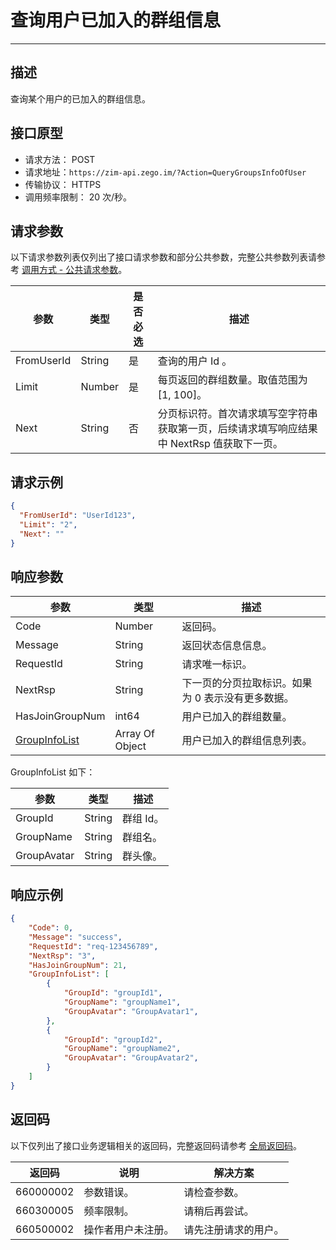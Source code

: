 # 查询用户已加入的群组信息
---

## 描述

查询某个用户的已加入的群组信息。

## 接口原型

- 请求方法： POST
- 请求地址：`https://zim-api.zego.im/?Action=QueryGroupsInfoOfUser`
- 传输协议： HTTPS
- 调用频率限制： 20 次/秒。

## 请求参数

以下请求参数列表仅列出了接口请求参数和部分公共参数，完整公共参数列表请参考 [调用方式 - 公共请求参数](../Accessing%20Server%20APIs.mdx#2-公共参数)。

| 参数       | 类型   | 是否必选 | 描述                                                                            |
| ---------- | ------ | -------- | ----------------------------------------------------------------------------|
| FromUserId | String | 是       | 查询的用户 Id 。                                                              |
| Limit      | Number | 是       | 每页返回的群组数量。取值范围为 [1, 100]。                                               |
| Next       | String | 否       | 分页标识符。首次请求填写空字符串获取第一页，后续请求填写响应结果中 NextRsp 值获取下一页。|

## 请求示例

```json
{
  "FromUserId": "UserId123",
  "Limit": "2",
  "Next": ""
}
```

## 响应参数

| 参数                            | 类型            | 描述                       |
| ------------------------------- | --------------- | -------------------------- |
| Code                            | Number          | 返回码。                   |
| Message                         | String          | 返回状态信息信息。         |
| RequestId                       | String          | 请求唯一标识。             |
| NextRsp                         | String          | 下一页的分页拉取标识。如果为 0 表示没有更多数据。     |
| HasJoinGroupNum                 | int64           | 用户已加入的群组数量。     |
| [GroupInfoList](#GroupInfoList) | Array Of Object | 用户已加入的群组信息列表。 |


<span id="GroupInfoList">GroupInfoList 如下：</span>

| 参数        | 类型   | 描述      |
| ----------- | ------ | --------- |
| GroupId     | String | 群组 Id。 |
| GroupName   | String | 群组名。  |
| GroupAvatar | String | 群头像。  |


## 响应示例

```json
{
    "Code": 0,
    "Message": "success",
    "RequestId": "req-123456789",
    "NextRsp": "3",
    "HasJoinGroupNum": 21,
    "GroupInfoList": [
        {
            "GroupId": "groupId1",
            "GroupName": "groupName1",
            "GroupAvatar": "GroupAvatar1",
        },
        {
            "GroupId": "groupId2",
            "GroupName": "groupName2",
            "GroupAvatar": "GroupAvatar2",
        }
    ]    
}
```

## 返回码

以下仅列出了接口业务逻辑相关的返回码，完整返回码请参考 [全局返回码](../Return%20codes.mdx)。

| 返回码        | 说明         | 解决方案               |
|--------------|--------------|------------------------|
| 660000002    | 参数错误。     | 请检查参数。             |
| 660300005    | 频率限制。     | 请稍后再尝试。           |
| 660500002    | 操作者用户未注册。 | 请先注册请求的用户。   |
